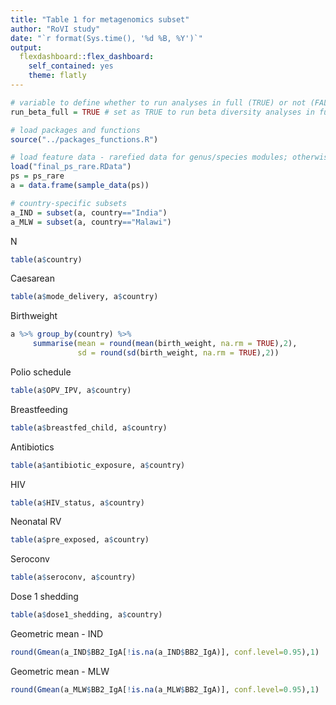 ```yaml
---
title: "Table 1 for metagenomics subset"
author: "RoVI study"
date: "`r format(Sys.time(), '%d %B, %Y')`"
output: 
  flexdashboard::flex_dashboard:
    self_contained: yes
    theme: flatly 
---
```


```r
# variable to define whether to run analyses in full (TRUE) or not (FALSE)
run_beta_full = TRUE # set as TRUE to run beta diversity analyses in full

# load packages and functions
source("../packages_functions.R")

# load feature data - rarefied data for genus/species modules; otherwise full data
load("final_ps_rare.RData")
ps = ps_rare
a = data.frame(sample_data(ps))

# country-specific subsets
a_IND = subset(a, country=="India")
a_MLW = subset(a, country=="Malawi")
```

N
```r
table(a$country)
```

Caesarean
```r
table(a$mode_delivery, a$country)
```

Birthweight
```r
a %>% group_by(country) %>%
     summarise(mean = round(mean(birth_weight, na.rm = TRUE),2),
               sd = round(sd(birth_weight, na.rm = TRUE),2))
```

Polio schedule
```r
table(a$OPV_IPV, a$country)
```

Breastfeeding
```r
table(a$breastfed_child, a$country)
```

Antibiotics
```r
table(a$antibiotic_exposure, a$country)
```

HIV
```r
table(a$HIV_status, a$country)
```

Neonatal RV
```r
table(a$pre_exposed, a$country)
```

Seroconv
```r
table(a$seroconv, a$country)
```

Dose 1 shedding
```r
table(a$dose1_shedding, a$country)
```

Geometric mean - IND
```r
round(Gmean(a_IND$BB2_IgA[!is.na(a_IND$BB2_IgA)], conf.level=0.95),1)
```

Geometric mean - MLW
```r
round(Gmean(a_MLW$BB2_IgA[!is.na(a_MLW$BB2_IgA)], conf.level=0.95),1)
```



